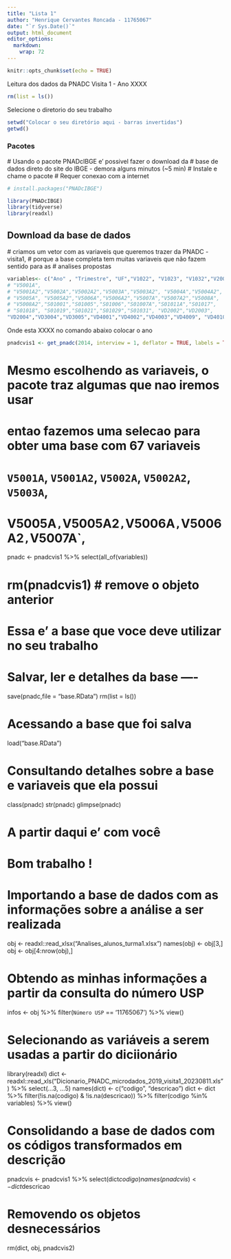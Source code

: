 ```yaml
---
title: "Lista 1"
author: "Henrique Cervantes Roncada - 11765067"
date: "`r Sys.Date()`"
output: html_document
editor_options: 
  markdown: 
    wrap: 72
---
```


```r
knitr::opts_chunk$set(echo = TRUE)
```

Leitura dos dados da PNADC Visita 1 - Ano XXXX

```r
rm(list = ls())
```

Selecione o diretorio do seu trabalho

```r
setwd("Colocar o seu diretório aqui - barras invertidas") 
getwd()
```

### Pacotes

\# Usando o pacote PNADcIBGE e' possivel fazer o download da \# base de
dados direto do site do IBGE - demora alguns minutos (\~5 min) \#
Instale e chame o pacote \# Requer conexao com a internet

```r
# install.packages("PNADcIBGE")

library(PNADcIBGE) 
library(tidyverse)
library(readxl)
```

## Download da base de dados

\# criamos um vetor com as variaveis que queremos trazer da PNADC -
visita1, \# porque a base completa tem muitas variaveis que não fazem
sentido para as \# analises propostas

```r
variables<- c("Ano" , "Trimestre", "UF","V1022", "V1023", "V1032","V2007", "V2008", "V20081", "V20082", "V2009", "V2010", "V3001", "V3002", "V4009", "V4018", "V40181", "V40182", "V40183", "V4029", "V4032", "V4040", "V40401", "V40402", "V40403", "V4071", 
# "V5001A", 
# "V5001A2","V5002A","V5002A2","V5003A","V5003A2", "V5004A","V5004A2", 
# "V5005A", "V5005A2","V5006A","V5006A2","V5007A","V5007A2","V5008A", 
# "V5008A2","S01001","S01005","S01006","S01007A","S01011A","S01017", 
# "S01018", "S01019","S01021","S01029","S01031", "VD2002","VD2003", 
"VD2004","VD3004","VD3005","VD4001","VD4002","VD4003","VD4009", "VD4010", "VD4011","VD4012","VD4020","VD4035")

```

Onde esta XXXX no comando abaixo colocar o ano

```r
pnadcvis1 <- get_pnadc(2014, interview = 1, deflator = TRUE, labels = TRUE, vars=variables, design=FALSE)
```

# Mesmo escolhendo as variaveis, o pacote traz algumas que nao iremos usar

# entao fazemos uma selecao para obter uma base com 67 variaveis

# `V5001A`, `V5001A2`, `V5002A`, `V5002A2`, `V5003A`,

# V5005A`,`V5005A2`,`V5006A`,`V5006A2`,`V5007A\`,

pnadc \<- pnadcvis1 %\>% select(all_of(variables))

# rm(pnadcvis1) \# remove o objeto anterior

# Essa e' a base que voce deve utilizar no seu trabalho

# Salvar, ler e detalhes da base ----

save(pnadc,file = "base.RData") rm(list = ls())

# Acessando a base que foi salva

load("base.RData")

# Consultando detalhes sobre a base e variaveis que ela possui

class(pnadc) str(pnadc) glimpse(pnadc)

# A partir daqui e' com você

# Bom trabalho !

# Importando a base de dados com as informações sobre a análise a ser realizada

obj \<- readxl::read_xlsx("Analises_alunos_turma1.xlsx") names(obj) \<-
obj[3,] obj \<- obj[4:nrow(obj),]

# Obtendo as minhas informações a partir da consulta do número USP

infos \<- obj %\>% filter(`Número USP` == '11765067') %\>% view()

# Selecionando as variáveis a serem usadas a partir do diciionário

library(readxl) dict \<-
readxl::read_xls("Dicionario_PNADC_microdados_2019_visita1_20230811.xls")
%\>% select(...3, ...5) names(dict) \<- c("codigo", "descricao") dict
\<- dict %\>% filter(!is.na(codigo) & !is.na(descricao)) %\>%
filter(codigo %in% variables) %\>% view()

# Consolidando a base de dados com os códigos transformados em descrição

pnadcvis \<- pnadcvis1 %\>%
select(dict$codigo) names(pnadcvis) <- dict$descricao

# Removendo os objetos desnecessários

rm(dict, obj, pnadcvis2)
